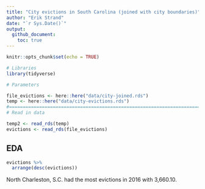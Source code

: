 ```yaml
---
title: "City evictions in South Carolina (joined with city boundaries)"
author: "Erik Strand"
date: "`r Sys.Date()`"
output: 
  github_document:
    toc: true
---
```


```r
knitr::opts_chunk$set(echo = TRUE)
```

```r
# Libraries
library(tidyverse)

# Parameters

file_evictions <- here::here("data/city-joined.rds")
temp <- here::here("data/city-evictions.rds")
#===============================================================================
# Read in data

temp2 <- read_rds(temp)
evictions <- read_rds(file_evictions)
```

## EDA

```r
evictions %>% 
  arrange(desc(evictions))
```

North Charleston, S.C. had the most evictions in 2016 with 3,660.10. 

